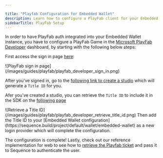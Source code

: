 ---

title: "Playfab Configuration for Embedded Wallet"
description: Learn how to configure a PlayFab client for your Embedded Wallet instance. Follow steps to create and retrieve a Title ID from the PlayFab dashboard.
sidebarTitle: PlayFab Setup
---



In order to have PlayFab auth integrated into your Embedded Wallet instance, you have to configure a PlayFab Game in the [Microsoft PlayFab Developer](https://developer.playfab.com/) dashboard, by starting with the following below steps:

<Steps>
<Step title="Sign Up / Sign In">

First access the sign in page [here](https://developer.playfab.com/):
<Frame>
![PlayFab sign in page](/images/guides/playfab/playfab_developer_sign_in.png)
</Frame>
</Step>
<Step title="Create a New Studio">

After you've signed in, go to the [following link to create a studio](https://developer.playfab.com/en-us/r/studio/new) which will generate a `Title ID` for you.

</Step>
<Step title="Retrieve a Title ID">

Afer you've created a studio, you can retrieve the `Title ID` to include it in the SDK on the [following page](https://developer.playfab.com/en-us/my-games)
<Frame>
![Retrieve a Title ID](/images/guides/playfab/playfab_developer_retrieve_title_id.png)
</Frame>
Then add the Title ID to your [Embedded Wallet configuration](https://sequence.build/project/default/wallet/embedded-wallet) as a new login provider which will complete the configuration.

The configuration is complete! Lastly, check out our reference implementation for web to see how to [retrieve the Playfab ticket](/sdk/headless-wallet/authentication#authenticating-with-playfab) and pass it to Sequence to authenticate the user.
</Step>
</Steps>
